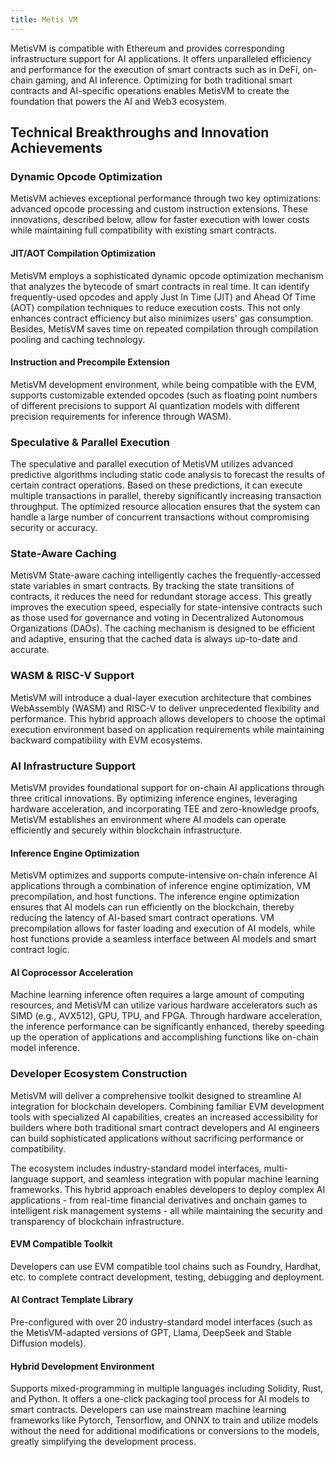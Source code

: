 ```yaml
---
title: Metis VM
---
```


MetisVM is compatible with Ethereum and provides corresponding infrastructure support for AI applications. It offers unparalleled efficiency and performance for the execution of smart contracts such as in DeFi, on-chain gaming, and AI inference. Optimizing for both traditional smart contracts and AI-specific operations enables MetisVM to create the foundation that powers the AI and Web3 ecosystem.

## Technical Breakthroughs and Innovation Achievements

### Dynamic Opcode Optimization

MetisVM achieves exceptional performance through two key optimizations: advanced opcode processing and custom instruction extensions. These innovations, described below, allow for faster execution with lower costs while maintaining full compatibility with existing smart contracts.

#### JIT/AOT Compilation Optimization

MetisVM employs a sophisticated dynamic opcode optimization mechanism that analyzes the bytecode of smart contracts in real time. It can identify frequently-used opcodes and apply Just In Time (JIT) and Ahead Of Time (AOT) compilation techniques to reduce execution costs. This not only enhances contract efficiency but also minimizes users' gas consumption. Besides, MetisVM saves time on repeated compilation through compilation pooling and caching technology.

#### Instruction and Precompile Extension

MetisVM development environment, while being compatible with the EVM, supports customizable extended opcodes (such as floating point numbers of different precisions to support AI quantization models with different precision requirements for inference through WASM).

### Speculative & Parallel Execution

The speculative and parallel execution of MetisVM utilizes advanced predictive algorithms including static code analysis to forecast the results of certain contract operations. Based on these predictions, it can execute multiple transactions in parallel, thereby significantly increasing transaction throughput. The optimized resource allocation ensures that the system can handle a large number of concurrent transactions without compromising security or accuracy.

### State-Aware Caching

MetisVM State-aware caching intelligently caches the frequently-accessed state variables in smart contracts. By tracking the state transitions of contracts, it reduces the need for redundant storage access. This greatly improves the execution speed, especially for state-intensive contracts such as those used for governance and voting in Decentralized Autonomous Organizations (DAOs). The caching mechanism is designed to be efficient and adaptive, ensuring that the cached data is always up-to-date and accurate.

### WASM & RISC-V Support

MetisVM will introduce a dual-layer execution architecture that combines WebAssembly (WASM) and RISC-V to deliver unprecedented flexibility and performance. This hybrid approach allows developers to choose the optimal execution environment based on application requirements while maintaining backward compatibility with EVM ecosystems.

### AI Infrastructure Support

MetisVM provides foundational support for on-chain AI applications through three critical innovations. By optimizing inference engines, leveraging hardware acceleration, and incorporating TEE and zero-knowledge proofs, MetisVM establishes an environment where AI models can operate efficiently and securely within blockchain infrastructure.

#### Inference Engine Optimization

MetisVM optimizes and supports compute-intensive on-chain inference AI applications through a combination of inference engine optimization, VM precompilation, and host functions. The inference engine optimization ensures that AI models can run efficiently on the blockchain, thereby reducing the latency of AI-based smart contract operations. VM precompilation allows for faster loading and execution of AI models, while host functions provide a seamless interface between AI models and smart contract logic.

#### AI Coprocessor Acceleration

Machine learning inference often requires a large amount of computing resources, and MetisVM can utilize various hardware accelerators such as SIMD (e.g., AVX512), GPU, TPU, and FPGA. Through hardware acceleration, the inference performance can be significantly enhanced, thereby speeding up the operation of applications and accomplishing functions like on-chain model inference.

### Developer Ecosystem Construction

MetisVM will deliver a comprehensive toolkit designed to streamline AI integration for blockchain developers. Combining familiar EVM development tools with specialized AI capabilities, creates an increased accessibility for builders where both traditional smart contract developers and AI engineers can build sophisticated applications without sacrificing performance or compatibility.

The ecosystem includes industry-standard model interfaces, multi-language support, and seamless integration with popular machine learning frameworks. This hybrid approach enables developers to deploy complex AI applications - from real-time financial derivatives and onchain games to intelligent risk management systems - all while maintaining the security and transparency of blockchain infrastructure.

#### EVM Compatible Toolkit

Developers can use EVM compatible tool chains such as Foundry, Hardhat, etc. to complete contract development, testing, debugging and deployment.

#### AI Contract Template Library

Pre-configured with over 20 industry-standard model interfaces (such as the MetisVM-adapted versions of GPT, Llama, DeepSeek and Stable Diffusion models).

#### Hybrid Development Environment

Supports mixed-programming in multiple languages including Solidity, Rust, and Python. It offers a one-click packaging tool process for AI models to smart contracts. Developers can use mainstream machine learning frameworks like Pytorch, Tensorflow, and ONNX to train and utilize models without the need for additional modifications or conversions to the models, greatly simplifying the development process.

